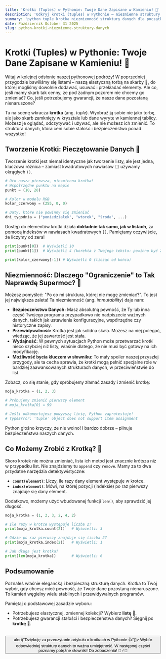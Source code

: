```yaml
---
title: 'Krotki (Tuples) w Pythonie: Twoje Dane Zapisane w Kamieniu! 💎'
description: 'Odkryj krotki (tuples) w Pythonie – niezmienne struktury danych, które gwarantują bezpieczeństwo Twoich informacji. Dowiedz się, dlaczego ich “ograniczenie” jest w rzeczywistości ich największą siłą!'
summary: 'python tuple krotka niezmienność struktury danych dla początkujących'
date: Październik October 31 2025
slug: python-krotki-niezmienne-struktury-danych
---
```


# Krotki (Tuples) w Pythonie: Twoje Dane Zapisane w Kamieniu! 💎

Witaj w kolejnej odsłonie naszej pythonowej podróży! W poprzedniej przygodzie bawiliśmy się listami – naszą elastyczną torbą na skarby 🎒, do której mogliśmy dowolnie dodawać, usuwać i przekładać elementy. Ale co, jeśli mamy skarb tak cenny, że pod żadnym pozorem nie chcemy go zmieniać? Co, jeśli potrzebujemy gwarancji, że nasze dane pozostaną nienaruszone?

Tu na scenę wkracza **krotka** (ang. *tuple*). Wyobraź ją sobie nie jako torbę, ale jako skarb zamknięty w krysztale lub dane wyryte w kamiennej tablicy. Możesz je oglądać, odczytywać i używać, ale nie możesz ich zmienić. To struktura danych, która ceni sobie stałość i bezpieczeństwo ponad wszystko!

## Tworzenie Krotki: Pieczętowanie Danych 📜

Tworzenie krotki jest niemal identyczne jak tworzenie listy, ale jest jedna, kluczowa różnica – zamiast kwadratowych nawiasów `[]` używamy okrągłych `()`.

```python
# Oto nasza pierwsza, niezmienna krotka!
# Współrzędne punktu na mapie
punkt = (10, 20)

# Kolor w modelu RGB
kolor_czerwony = (255, 0, 0)

# Daty, które nie powinny się zmieniać
dni_tygodnia = ("poniedziałek", "wtorek", "środa", ...)
```

Dostęp do elementów krotki działa **dokładnie tak samo, jak w listach**, za pomocą indeksów w nawiasach kwadratowych `[]`. Pamiętamy oczywiście, że liczymy od zera!

```python
print(punkt[0])  # Wyświetli 10
print(punkt[1])  # Wyświetli 4 (korekta z Twojego tekstu: powinno być 20)

print(kolor_czerwony[-1]) # Wyświetli 0 (licząc od końca)
```

## Niezmienność: Dlaczego "Ograniczenie" to Tak Naprawdę Supermoc? 💪

Możesz pomyśleć: "Po co mi struktura, której nie mogę zmieniać?". To jest jej największa zaleta! Ta niezmienność (ang. *immutability*) daje nam:

*   **Bezpieczeństwo Danych:** Masz absolutną pewność, że Ty lub inna część Twojego programu przypadkowo nie nadpiszecie ważnych danych, takich jak ustawienia konfiguracyjne, współrzędne czy historyczne zapisy.
*   **Przewidywalność:** Krotka jest jak solidna skała. Możesz na niej polegać, wiedząc, że jej zawartość jest stała.
*   **Wydajność:** W pewnych sytuacjach Python może przetwarzać krotki nieco szybciej niż listy, właśnie dlatego, że nie musi być gotowy na ich modyfikację.
*   **Możliwość bycia kluczem w słowniku:** To mały spoiler naszej przyszłej przygody, ale ta cecha sprawia, że krotki mogą pełnić specjalne role w bardziej zaawansowanych strukturach danych, w przeciwieństwie do list.

Zobacz, co się stanie, gdy spróbujemy złamać zasady i zmienić krotkę:

```python
moja_krotka = (1, 2, 3)

# Próbujemy zmienić pierwszy element
# moja_krotka[0] = 99

# Jeśli odkomentujesz powyższą linię, Python zaprotestuje!
# TypeError: 'tuple' object does not support item assignment
```
Python głośno krzyczy, że nie wolno! I bardzo dobrze – pilnuje bezpieczeństwa naszych danych.

## Co Możemy Zrobić z Krotką? 🧐

Skoro krotek nie można zmieniać, lista ich metod jest znacznie krótsza niż w przypadku list. Nie znajdziemy tu `append` czy `remove`. Mamy za to dwa przydatne narzędzia detektywistyczne:

*   **`count(element)`**: Liczy, ile razy dany element występuje w krotce.
*   **`index(element)`**: Mówi, na której pozycji (indeksie) po raz pierwszy znajduje się dany element.

Dodatkowo, możemy użyć wbudowanej funkcji `len()`, aby sprawdzić jej długość.

```python
moja_krotka = (1, 2, 3, 2, 4, 2)

# Ile razy w krotce występuje liczba 2?
print(moja_krotka.count(2))   # Wyświetli: 3

# Gdzie po raz pierwszy znajduje się liczba 2?
print(moja_krotka.index(2))   # Wyświetli: 1

# Jak długa jest krotka?
print(len(moja_krotka))       # Wyświetli: 6
```

## Podsumowanie

Poznałeś właśnie elegancką i bezpieczną strukturę danych. Krotka to Twój wybór, gdy chcesz mieć pewność, że Twoje dane pozostaną nienaruszone. To kamień węgielny wielu stabilnych i przewidywalnych programów.

Pamiętaj o podstawowej zasadzie wyboru:
*   Potrzebujesz elastycznej, zmiennej kolekcji? Wybierz **listę** 🎒.
*   Potrzebujesz gwarancji stałości i bezpieczeństwa danych? Sięgnij po **krotkę** 💎.

<br/>
<button onClick={() => alert("Dziękuję za przeczytanie artykułu o krotkach w Pythonie 👍")}>
  Wybór odpowiedniej struktury danych to ważna umiejętność. W następnej części poznamy potężne słowniki! Do zobaczenia! 🧙‍♂️🌟
</button>
